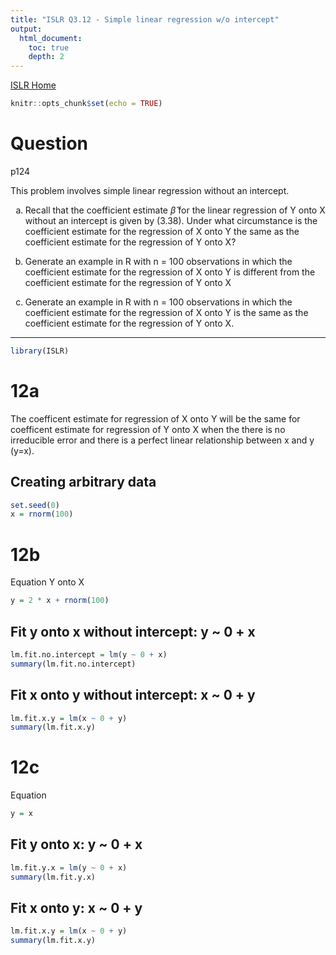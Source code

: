 ```yaml
---
title: "ISLR Q3.12 - Simple linear regression w/o intercept"
output:
  html_document:
    toc: true
    depth: 2
---
```


[ISLR Home](../index.html)

```r
knitr::opts_chunk$set(echo = TRUE)
```

# Question

p124

This problem involves simple linear regression without an intercept.

(a) Recall that the coefficient estimate $\hat{\beta}$ for the linear regression of Y onto X without an intercept is given by (3.38). Under what circumstance is the coefficient estimate for the regression of X onto Y the same as the coefficient estimate for the regression of Y onto X?

(b) Generate an example in R with n = 100 observations in which the coefficient estimate for the regression of X onto Y is different from the coefficient estimate for the regression of Y onto X

(c) Generate an example in R with n = 100 observations in which the coefficient estimate for the regression of X onto Y is the same as the coefficient estimate for the regression of Y onto X.

***

```r
library(ISLR)
```


# 12a

The coefficent estimate for regression of X onto Y will be the same for coefficent 
estimate for regression of Y onto X when the there is no irreducible error and 
there is a perfect linear relationship between x and y (y=x).

## Creating arbitrary data

```r
set.seed(0)
x = rnorm(100)
```

# 12b

Equation Y onto X

```r
y = 2 * x + rnorm(100)
```

## Fit y onto x without intercept: y ~ 0 + x 

```r
lm.fit.no.intercept = lm(y ~ 0 + x)
summary(lm.fit.no.intercept)
```


## Fit x onto y without intercept: x ~ 0 + y

```r
lm.fit.x.y = lm(x ~ 0 + y)
summary(lm.fit.x.y)
```


# 12c

Equation
```r
y = x
```


## Fit y onto x: y ~ 0 + x

```r
lm.fit.y.x = lm(y ~ 0 + x)
summary(lm.fit.y.x)
```

## Fit x onto y: x ~ 0 + y

```r
lm.fit.x.y = lm(x ~ 0 + y)
summary(lm.fit.x.y)
```



